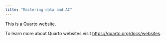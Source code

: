 ```yaml
---
title: "Mastering data and AI"
---
```


This is a Quarto website.

To learn more about Quarto websites visit <https://quarto.org/docs/websites>.
